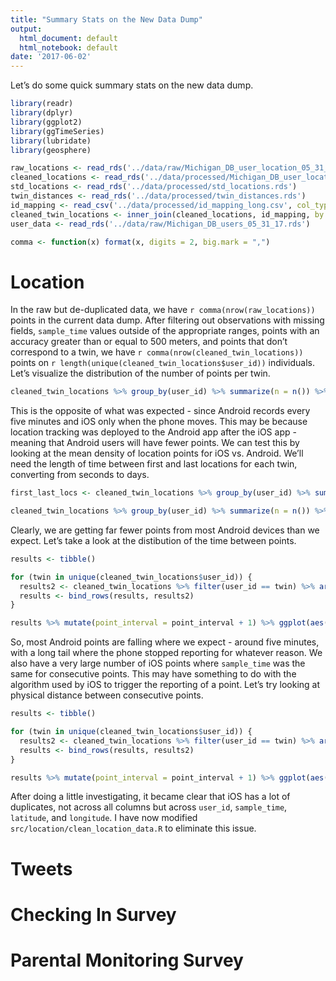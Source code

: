 ```yaml
---
title: "Summary Stats on the New Data Dump"
output:
  html_document: default
  html_notebook: default
date: '2017-06-02'
---
```


Let's do some quick summary stats on the new data dump.

```r
library(readr)
library(dplyr)
library(ggplot2)
library(ggTimeSeries)
library(lubridate)
library(geosphere)

raw_locations <- read_rds('../data/raw/Michigan_DB_user_location_05_31_17.rds')
cleaned_locations <- read_rds('../data/processed/Michigan_DB_user_location_05_31_17_cleaned.rds')
std_locations <- read_rds('../data/processed/std_locations.rds')
twin_distances <- read_rds('../data/processed/twin_distances.rds')
id_mapping <- read_csv('../data/processed/id_mapping_long.csv', col_types = 'ccc')
cleaned_twin_locations <- inner_join(cleaned_locations, id_mapping, by = c("user_id" = "alternate_id"))
user_data <- read_rds('../data/raw/Michigan_DB_users_05_31_17.rds')

comma <- function(x) format(x, digits = 2, big.mark = ",")
```


# Location

In the raw but de-duplicated data, we have `r comma(nrow(raw_locations))` points in the current data dump. After filtering out observations with missing fields, `sample_time` values outside of the appropriate ranges, points with an accuracy greater than or equal to 500 meters, and points that don't correspond to a twin, we have `r comma(nrow(cleaned_twin_locations))` points on `r length(unique(cleaned_twin_locations$user_id))` individuals. Let's visualize the distribution of the number of points per twin.

```r
cleaned_twin_locations %>% group_by(user_id) %>% summarize(n = n()) %>% filter(n < 50000) %>% left_join(user_data, by = c("user_id" = "alternate_id")) %>% ggplot(aes(x = n, color = app_type)) + geom_density()
```

This is the opposite of what was expected - since Android records every five minutes and iOS only when the phone moves. This may be because location tracking was deployed to the Android app after the iOS app - meaning that Android users will have fewer points. We can test this by looking at the mean density of location points for iOS vs. Android. We'll need the length of time between first and last locations for each twin, converting from seconds to days.

```r
first_last_locs <- cleaned_twin_locations %>% group_by(user_id) %>% summarize(first_point = min(sample_time), last_point = max(sample_time)) %>% mutate(duration_days = as.numeric(last_point - first_point)/60/60/24)

cleaned_twin_locations %>% group_by(user_id) %>% summarize(n = n()) %>% left_join(user_data, by = c("user_id" = "alternate_id")) %>% left_join(first_last_locs) %>% mutate(loc_density = n / duration_days) %>% ggplot(aes(x = loc_density, color = app_type)) + geom_density() + xlab('Points Per Day')
```

Clearly, we are getting far fewer points from most Android devices than we expect. Let's take a look at the distibution of the time between points. 

```r
results <- tibble()

for (twin in unique(cleaned_twin_locations$user_id)) {
  results2 <- cleaned_twin_locations %>% filter(user_id == twin) %>% arrange(sample_time) %>% left_join(user_data, by = c('user_id' = 'alternate_id')) %>% transmute(point_interval = lead(sample_time) - sample_time, app_type = app_type)
  results <- bind_rows(results, results2)
}
```

```r
results %>% mutate(point_interval = point_interval + 1) %>% ggplot(aes(x = point_interval, fill = app_type)) + geom_histogram() + scale_x_log10()
```

So, most Android points are falling where we expect - around five minutes, with a long tail where the phone stopped reporting for whatever reason. We also have a very large number of iOS points where `sample_time` was the same for consecutive points. This may have something to do with the algorithm used by iOS to trigger the reporting of a point. Let's try looking at physical distance between consecutive points.

```r
results <- tibble()

for (twin in unique(cleaned_twin_locations$user_id)) {
  results2 <- cleaned_twin_locations %>% filter(user_id == twin) %>% arrange(sample_time) %>% left_join(user_data, by = c('user_id' = 'alternate_id')) %>% transmute(point_interval = distHaversine(cbind(lead(.$longitude), lead(.$latitude)), cbind(.$longitude, .$latitude)), app_type = app_type)
  results <- bind_rows(results, results2)
}
```

```r
results %>% mutate(point_interval = point_interval + 1) %>% ggplot(aes(x = point_interval, fill = app_type)) + geom_histogram() + scale_x_log10()
```

After doing a little investigating, it became clear that iOS has a lot of duplicates, not across all columns but across `user_id`, `sample_time`, `latitude`, and `longitude`. I have now modified `src/location/clean_location_data.R` to eliminate this issue.

# Tweets



# Checking In Survey



# Parental Monitoring Survey


